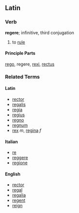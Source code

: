 ==Latin==

===Verb===
'''regere'''; infinitive, third conjugation

#to [[rule]]

====Principle Parts====
[[rego]], regere, [[rexi]], [[rectus]]

===Related Terms===
====Latin====
*[[rector]]
*[[regalis]]
*[[regia]]
*[[regius]]
*[[regno]]
*[[regnum]]
*[[rex]] ''m'', [[regina]] ''f''

====Italian====
*[[re]]
*[[reggere]]
*[[regione]]

====English====
*[[rector]]
*[[regal]]
*[[regalia]]
*[[regent]]
*[[reign]]
